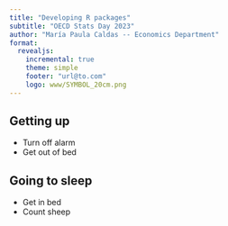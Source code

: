 ```yaml
---
title: "Developing R packages"
subtitle: "OECD Stats Day 2023"
author: "María Paula Caldas -- Economics Department"
format: 
  revealjs:
    incremental: true
    theme: simple
    footer: "url@to.com"
    logo: www/SYMBOL_20cm.png
---
```


## Getting up

- Turn off alarm
- Get out of bed

## Going to sleep

- Get in bed
- Count sheep

